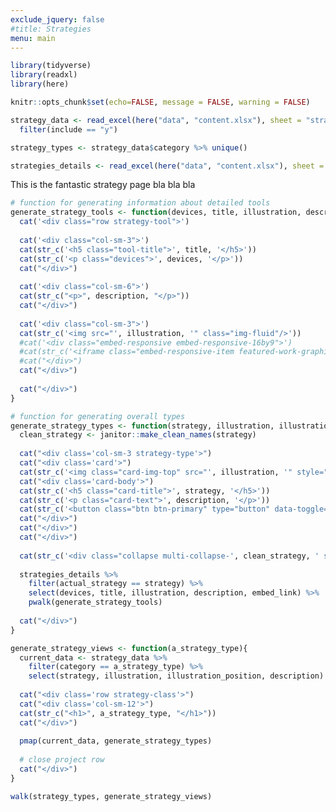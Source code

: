 ```yaml
---
exclude_jquery: false
#title: Strategies
menu: main
---
```


```r
library(tidyverse)
library(readxl)
library(here)

knitr::opts_chunk$set(echo=FALSE, message = FALSE, warning = FALSE)

strategy_data <- read_excel(here("data", "content.xlsx"), sheet = "strategy-types") %>% 
  filter(include == "y")

strategy_types <- strategy_data$category %>% unique()

strategies_details <- read_excel(here("data", "content.xlsx"), sheet = "strategy-tools")
```



::: {.strategy-page}

::: {.row .top-matter}
::: {.col-sm-12}
This is the fantastic strategy page bla bla bla
:::

<!--
::: {.col-sm-3}
::: {.embed-responsive .embed-responsive-16by9}
<iframe class='embed-responsive-item featured-work-graphic' src='https://www.youtube.com/embed/GCOnzStHQcM' allowfullscreen></iframe>
:::
:::
-->

<!-- end row with top matter -->
:::

```r
# function for generating information about detailed tools
generate_strategy_tools <- function(devices, title, illustration, description, embed_link){
  cat('<div class="row strategy-tool">')
  
  cat('<div class="col-sm-3">')
  cat(str_c('<h5 class="tool-title">', title, '</h5>'))
  cat(str_c('<p class="devices">', devices, '</p>'))
  cat("</div>")
  
  cat('<div class="col-sm-6">')
  cat(str_c("<p>", description, "</p>"))
  cat("</div>")
  
  cat('<div class="col-sm-3">')
  cat(str_c('<img src="', illustration, '" class="img-fluid"/>'))
  #cat('<div class="embed-responsive embed-responsive-16by9">')
  #cat(str_c('<iframe class="embed-responsive-item featured-work-graphic" src="', embed_link, '" allowfullscreen></iframe>'))
  #cat("</div>")
  cat("</div>")
  
  cat("</div>")
}

# function for generating overall types
generate_strategy_types <- function(strategy, illustration, illustration_position, description){
  clean_strategy <- janitor::make_clean_names(strategy)
  
  cat("<div class='col-sm-3 strategy-type'>")
  cat("<div class='card'>")
  cat(str_c('<img class="card-img-top" src="', illustration, '" style="object-position: ', illustration_position, ';" alt="Card image cap" data-toggle="collapse" data-target=".multi-collapse-', clean_strategy, '">'))
  cat("<div class='card-body'>")
  cat(str_c('<h5 class="card-title">', strategy, '</h5>'))
  cat(str_c('<p class="card-text">', description, '</p>'))
  cat(str_c('<button class="btn btn-primary" type="button" data-toggle="collapse" data-target=".multi-collapse-', clean_strategy, '">Tools/instructions</button>'))
  cat("</div>")
  cat("</div>")
  cat("</div>")
  
  cat(str_c('<div class="collapse multi-collapse-', clean_strategy, ' strategy-type-tools">'))
  
  strategies_details %>% 
    filter(actual_strategy == strategy) %>% 
    select(devices, title, illustration, description, embed_link) %>%
    pwalk(generate_strategy_tools)
  
  cat("</div>")
}

generate_strategy_views <- function(a_strategy_type){
  current_data <- strategy_data %>% 
    filter(category == a_strategy_type) %>% 
    select(strategy, illustration, illustration_position, description)
  
  cat("<div class='row strategy-class'>")
  cat("<div class='col-sm-12'>")
  cat(str_c("<h1>", a_strategy_type, "</h1>"))
  cat("</div>")
  
  pmap(current_data, generate_strategy_types)
  
  # close project row
  cat("</div>")
}

walk(strategy_types, generate_strategy_views)
```

<!-- end strategy page -->
:::
